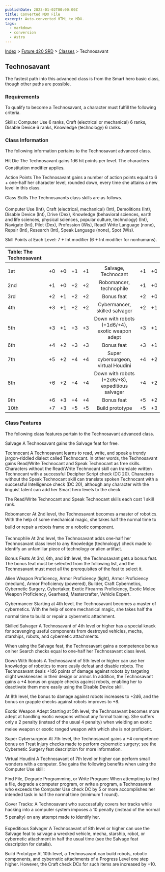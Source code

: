 ```yaml
---
publishDate: 2023-01-02T00:00:00Z
title: Converted MDX File
excerpt: Auto-converted HTML to MDX.
tags:
  - markdown
  - conversion
  - Astro
---
```


[Index](-index) > [Future d20 SRD](future-d20-srd-index) > [Classes](future-d20-srd-classes-index) > Technosavant

## Technosavant

The fastest path into this advanced class is from the Smart hero basic class, though other paths are possible.

### Requirements

To qualify to become a Technosavant, a character must fulfill the following criteria.

Skills: Computer Use 6 ranks, Craft (electrical or mechanical) 6 ranks, Disable Device 6 ranks, Knowledge (technology) 6 ranks.

### Class Information

The following information pertains to the Technosavant advanced class.

Hit Die
The Technosavant gains 1d6 hit points per level. The characters Constitution modifier applies.

Action Points
The Technosavant gains a number of action points equal to 6 + one-half her character level, rounded down, every time she attains a new level in this class.

Class Skills
The Technosavants class skills are as follows.

Computer Use (Int), Craft (electrical, mechanical) (Int), Demolitions (Int), Disable Device (Int), Drive (Dex), Knowledge (behavioral sciences, earth and life sciences, physical sciences, popular culture, technology) (Int), Navigate (Int), Pilot (Dex), Profession (Wis), Read/ Write Language (none), Repair (Int), Research (Int), Speak Language (none), Spot (Wis).

Skill Points at Each Level: 7 + Int modifier (6 + Int modifier for nonhumans).

| Table: The Technosavant |     |     |     |     |                                                  |     |     |
| :---------------------- | :-: | :-: | :-: | :-: | :----------------------------------------------: | :-: | --: |
|                         |     |     |     |     |                                                  |     |     |
| 1st                     | +0  | +0  | +1  | +1  |               Salvage, Technocant                | +1  |  +0 |
| 2nd                     | +1  | +0  | +2  | +2  |             Robomancer, technophile              | +1  |  +0 |
| 3rd                     | +2  | +1  | +2  | +2  |                    Bonus feat                    | +2  |  +0 |
| 4th                     | +3  | +1  | +2  | +2  |          Cybermancer, skilled salvager           | +2  |  +1 |
| 5th                     | +3  | +1  | +3  | +3  | Down with robots (+1d6/+4), exotic weapon adept  | +3  |  +1 |
| 6th                     | +4  | +2  | +3  | +3  |                    Bonus feat                    | +3  |  +1 |
| 7th                     | +5  | +2  | +4  | +4  |       Super cybersurgeon, virtual Houdini        | +4  |  +2 |
| 8th                     | +6  | +2  | +4  | +4  | Down with robots (+2d6/+8), expeditious salvager | +4  |  +2 |
| 9th                     | +6  | +3  | +4  | +4  |                    Bonus feat                    | +5  |  +2 |
| 10th                    | +7  | +3  | +5  | +5  |                 Build prototype                  | +5  |  +3 |

### Class Features

The following class features pertain to the Technosavant advanced class.

Salvage
A Technosavant gains the Salvage feat for free.

Technocant
A Technosavant learns to read, write, and speak a trendy jargon-riddled dialect called Technocant. In other words, the Technosavant gains Read/Write Technocant and Speak Technocant as free skills. Characters without the Read/Write Technocant skill can translate written Technocant with a successful Decipher Script check (DC 20). Characters without the Speak Technocant skill can translate spoken Technocant with a successful Intelligence check (DC 20), although any character with the linguist talent can add her Smart hero levels to the check.

The Read/Write Technocant and Speak Technocant skills each cost 1 skill rank.

Robomancer
At 2nd level, the Technosavant becomes a master of robotics. With the help of some mechanical magic, she takes half the normal time to build or repair a robots frame or a robotic component.

Technophile
At 2nd level, the Technosavant adds one-half her Technosavant class level to any Knowledge (technology) check made to identify an unfamiliar piece of technology or alien artifact.

Bonus Feats
At 3rd, 6th, and 9th level, the Technosavant gets a bonus feat. The bonus feat must be selected from the following list, and the Technosavant must meet all the prerequisites of the feat to select it.

Alien Weapon Proficiency, Armor Proficiency (light), Armor Proficiency (medium), Armor Proficiency (powered), Builder, Craft Cybernetics, Cybernetic Surgery, Cybertaker, Exotic Firearms Proficiency, Exotic Melee Weapon Proficiency, Gearhead, Mastercrafter, Vehicle Expert.

Cybermancer
Starting at 4th level, the Technosavant becomes a master of cybernetics. With the help of some mechanical magic, she takes half the normal time to build or repair a cybernetic attachment.

Skilled Salvager
A Technosavant of 4th level or higher has a special knack for scavenging useful components from destroyed vehicles, mecha, starships, robots, and cybernetic attachments.

When using the Salvage feat, the Technosavant gains a competence bonus on her Search checks equal to one-half her Technosavant class level.

Down With Robots
A Technosavant of 5th level or higher can use her knowledge of robotics to more easily defeat and disable robots. The Technosavant deals +1d6 points of damage against robots by targeting slight weaknesses in their design or armor. In addition, the Technosavant gains a +4 bonus on grapple checks against robots, enabling her to deactivate them more easily using the Disable Device skill.

At 8th level, the bonus to damage against robots increases to +2d6, and the bonus on grapple checks against robots
improves to +8.

Exotic Weapon Adept
Starting at 5th level, the Technosavant becomes more adept at handling exotic weapons without any formal training. She suffers only a 2 penalty (instead of the usual 4 penalty) when wielding an exotic melee weapon or exotic ranged weapon with which she is not proficient.

Super Cybersurgeon
At 7th level, the Technosavant gains a +4 competence bonus on Treat Injury checks made to perform cybernetic surgery; see the Cybernetic Surgery feat description for more information.

Virtual Houdini
A Technosavant of 7th level or higher can perform small wonders with a computer. She gains the following benefits when using the Computer Use skill:

Find File, Degrade Programming, or Write Program: When attempting to find a file, degrade a computer program, or write a program, a Technosavant who exceeds the Computer Use check DC by 5 or more accomplishes her intended task in half the normal time (minimum 1 round).

Cover Tracks: A Technosavant who successfully covers her tracks while hacking into a computer system imposes a 10 penalty (instead of the normal 5 penalty) on any attempt made to identify her.

Expeditious Salvager
A Technosavant of 8th level or higher can use the Salvage feat to salvage a wrecked vehicle, mecha, starship, robot, or cybernetic attachment in half the usual time (see the Salvage feat description for details).

Build Prototype
At 10th level, a Technosavant can build robots, robotic components, and cybernetic attachments of a Progress Level one step higher. However, the Craft check DCs for such items are increased by +10.
